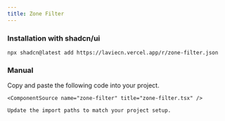 ```yaml
---
title: Zone Filter
---
```


<ComponentPreview name="zone-filter-demo" />

### Installation with shadcn/ui

```package-install
npx shadcn@latest add https://laviecn.vercel.app/r/zone-filter.json
```

### Manual

<Steps>
  <Step>
    Copy and paste the following code into your project.

    <ComponentSource name="zone-filter" title="zone-filter.tsx" />

  </Step>
  <Step>

    Update the import paths to match your project setup.

  </Step>
</Steps>
